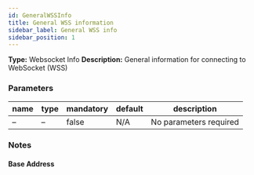 ```yaml
---
id: GeneralWSSInfo
title: General WSS information
sidebar_label: General WSS info
sidebar_position: 1
---
```


**Type:** Websocket Info **Description:** General information for connecting to WebSocket (WSS)

### Parameters

| name | type | mandatory | default | description            |
| ---- | ---- | --------- | ------- | ---------------------- |
| –    | –    | false     | N/A     | No parameters required |

### Notes

#### Base Address
